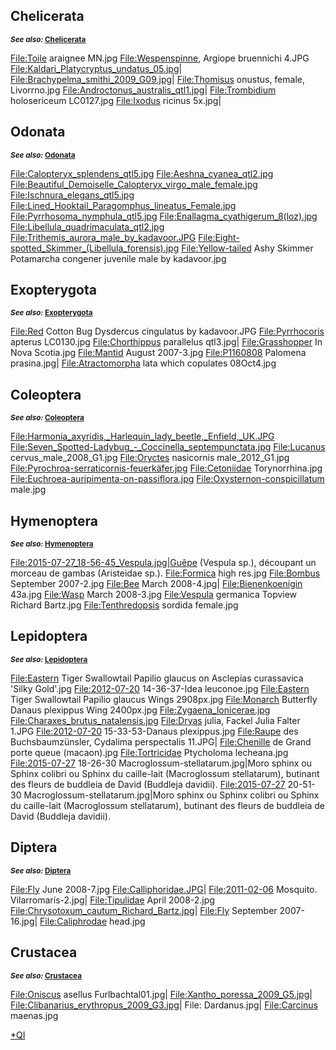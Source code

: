== Chelicerata ==
{{VN
|de = Spinnentiere
|en = Spiders, Mites, Horseshoe crabs
}}
<small>'''''See also:'' [[Commons:Quality images/Subject/Animals/Arthropods/Spiders, Mites, Horseshoe crabs (Chelicerata)|Chelicerata]]'''</small>
<gallery widths="143px">
File:Toile araignee MN.jpg
File:Wespenspinne, Argiope bruennichi 4.JPG
File:Kaldari_Platycryptus_undatus_05.jpg|
File:Brachypelma_smithi_2009_G09.jpg|
File:Thomisus onustus, female, Livorrno.jpg
File:Androctonus_australis_qtl1.jpg|
File:Trombidium holosericeum LC0127.jpg
File:Ixodus ricinus 5x.jpg|
</gallery>

== Odonata ==
{{VN
|de = Libellen
|en = Dragonflies and Damselflies
}}
<small>'''''See also:'' [[Commons:Quality images/Subject/Animals/Arthropods/Dragonflies_and_Damselflies_(Odonata)|Odonata]]'''</small>
<gallery widths="143px">
File:Calopteryx_splendens_qtl5.jpg
File:Aeshna_cyanea_qtl2.jpg
File:Beautiful_Demoiselle_Calopteryx_virgo_male_female.jpg
File:Ischnura_elegans_qtl5.jpg
File:Lined_Hooktail_Paragomphus_lineatus_Female.jpg
File:Pyrrhosoma_nymphula_qtl5.jpg
File:Enallagma_cyathigerum_8(loz).jpg
File:Libellula_quadrimaculata_qtl2.jpg
File:Trithemis_aurora_male_by_kadavoor.JPG
File:Eight-spotted_Skimmer_(Libellula_forensis).jpg
File:Yellow-tailed Ashy Skimmer Potamarcha congener juvenile male by kadavoor.jpg
</gallery>

== Exopterygota ==
<small>'''''See also:'' [[Commons:Quality images/Subject/Animals/Arthropods/Grasshoppers, Crickets, Mantis, Bugs etc (Exopterygota)|Exopterygota]]'''</small>
<gallery widths="143px">
File:Red Cotton Bug Dysdercus cingulatus by kadavoor.JPG
File:Pyrrhocoris apterus LC0130.jpg
File:Chorthippus parallelus qtl3.jpg|
File:Grasshopper In Nova Scotia.jpg
File:Mantid August 2007-3.jpg
File:P1160808 Palomena prasina.jpg|
File:Atractomorpha lata which copulates 08Oct4.jpg
</gallery>

== Coleoptera ==
{{VN
|de = Käfer
|en = Beetles 
}}
<small>'''''See also:'' [[Commons:Quality images/Subject/Animals/Arthropods/Beetles (Coleoptera)|Coleoptera]]'''</small>
<gallery widths="143px">
File:Harmonia_axyridis,_Harlequin_lady_beetle,_Enfield,_UK.JPG
File:Seven_Spotted-Ladybug_-_Coccinella_septempunctata.jpg
File:Lucanus cervus_male_2008_G1.jpg
File:Oryctes nasicornis male_2012_G1.jpg
File:Pyrochroa-serraticornis-feuerkäfer.jpg
File:Cetoniidae Torynorrhina.jpg
File:Euchroea-auripimenta-on-passiflora.jpg
File:Oxysternon-conspicillatum male.jpg
</gallery>

== Hymenoptera ==
{{VN
|de = Hautflügler
|en = Ants, Bees & Wasps
}}
<small>'''''See also:'' [[Commons:Quality images/Subject/Animals/Arthropods/Ants, Bees & Wasps (Hymenoptera)|Hymenoptera]]'''</small>
<gallery widths="143px">
File:2015-07-27_18-56-45_Vespula.jpg|Guêpe (Vespula sp.), découpant un morceau de gambas (Aristeidae sp.).
File:Formica high res.jpg
File:Bombus September 2007-2.jpg
File:Bee March 2008-4.jpg|
File:Bienenkoenigin 43a.jpg
File:Wasp March 2008-3.jpg
File:Vespula germanica Topview Richard Bartz.jpg
File:Tenthredopsis sordida female.jpg
</gallery>

== Lepidoptera ==
{{VN
|de = Schmetterlinge 
|en = Butterflies and Moths
}}
<small>'''''See also:'' [[Commons:Quality images/Subject/Animals/Arthropods/Butterflies and Moths (Lepidoptera)|Lepidoptera]]'''</small>
<gallery widths="143px">
File:Eastern Tiger Swallowtail Papilio glaucus on Asclepias curassavica 'Silky Gold'.jpg
File:2012-07-20 14-36-37-Idea leuconoe.jpg
File:Eastern Tiger Swallowtail Papilio glaucus Wings 2908px.jpg
File:Monarch Butterfly Danaus plexippus Wing 2400px.jpg
File:Zygaena_lonicerae.jpg
File:Charaxes_brutus_natalensis.jpg
File:Dryas julia, Fackel Julia Falter 1.JPG
File:2012-07-20 15-33-53-Danaus plexippus.jpg
File:Raupe des Buchsbaumzünsler, Cydalima perspectalis 11.JPG|
File:Chenille de Grand porte queue (macaon).jpg
File:Tortricidae Ptycholoma lecheana.jpg
File:2015-07-27 18-26-30 Macroglossum-stellatarum.jpg|Moro sphinx ou Sphinx colibri ou Sphinx du caille-lait (Macroglossum stellatarum), butinant des fleurs de buddleia de David (Buddleja davidii).
File:2015-07-27 20-51-30 Macroglossum-stellatarum.jpg|Moro sphinx ou Sphinx colibri ou Sphinx du caille-lait (Macroglossum stellatarum), butinant des fleurs de buddleia de David (Buddleja davidii).
</gallery>

== Diptera ==
{{VN
|de = Zweiflügler
|en = Flies & Mosquitoes
}}
<small>'''''See also:'' [[Commons:Quality images/Subject/Animals/Arthropods/Flies & Mosquitoes (Diptera)|Diptera]]'''</small>
<gallery widths="143px">
File:Fly June 2008-7.jpg
File:Calliphoridae.JPG|
File:2011-02-06 Mosquito. Vilarromarís-2.jpg|
File:Tipulidae April 2008-2.jpg
File:Chrysotoxum_cautum_Richard_Bartz.jpg|
File:Fly September 2007-16.jpg|
File:Caliphrodae head.jpg
</gallery>

{{Commons:Quality images/Subject/Animals/Arthropods/Mayflies (Ephemeroptera)}}
{{Commons:Quality images/Subject/Animals/Arthropods/Mecoptera}}
{{Commons:Quality images/Subject/Animals/Arthropods/Raphidioptera}}
{{Commons:Quality images/Subject/Animals/Arthropods/Other insects}}
{{Commons:Quality images/Subject/Animals/Arthropods/Myriapoda}}

== Crustacea ==
{{VN
|de = Krebstiere
|en = Crustaceans 
}}
<small>'''''See also:'' [[Commons:Quality images/Subject/Animals/Arthropods/Crustaceans|Crustacea]]'''</small>
<gallery widths="143px">
File:Oniscus asellus Furlbachtal01.jpg|
File:Xantho_poressa_2009_G5.jpg|
File:Clibanarius_erythropus_2009_G3.jpg|
File: Dardanus.jpg|
File:Carcinus maenas.jpg
</gallery>

[[Category:Arthropoda|*QI]]
